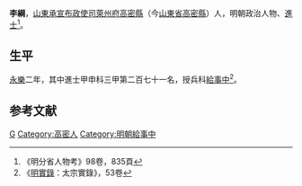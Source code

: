 {{Otheruses|other=名为李綱的其他人物|李纲 (消歧义)}}

'''李綱'''，[[山東承宣布政使司|山東承宣布政使司]][[萊州府|萊州府]][[高密縣|高密縣]]（今[[山東省|山東省]][[高密縣|高密縣]]）人，明朝政治人物、[[進士|進士]]<ref>《明分省人物考》98卷，835頁</ref>。

== 生平 ==
[[永乐_(明朝)|永樂]]二年，其中進士甲申科三甲第二百七十一名，授兵科[[給事中|給事中]]<ref>《[[明實錄|明實錄]]：太宗實錄》，53卷</ref>。

==参考文献==
{{Reflist}}

{{永樂二年甲申科殿試金榜}}

{{Authority control}}

{{DEFAULTSORT:Li李}}
[[Category:李姓|G]]
[[Category:高密人|Category:高密人]]
[[Category:明朝給事中|Category:明朝給事中]]


{{明朝人物小作品}}